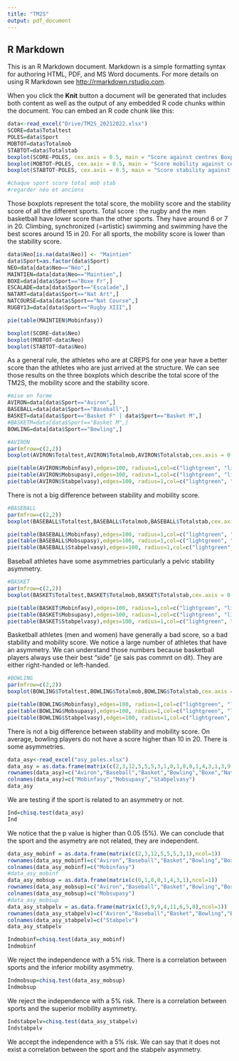 ---
title: "TM2S"
output: pdf_document
---

## R Markdown

This is an R Markdown document. Markdown is a simple formatting syntax for authoring HTML, PDF, and MS Word documents. For more details on using R Markdown see <http://rmarkdown.rstudio.com>.

When you click the **Knit** button a document will be generated that includes both content as well as the output of any embedded R code chunks within the document. You can embed an R code chunk like this:


```{r}
data<-read_excel("Drive/TM2S_20212022.xlsx")
SCORE=data$Totaltest
POLES=data$Sport
MOBTOT=data$Totalmob
STABTOT=data$Totalstab
boxplot(SCORE~POLES, cex.axis = 0.5, main = "Score against centres Boxplots", xlab = "Centres", ylab = "Score", ylim = c(0,20))
boxplot(MOBTOT~POLES, cex.axis = 0.5, main = "Score mobility against centres Boxplots", xlab = "Centres", ylab = "Score", ylim = c(0,12))
boxplot(STABTOT~POLES, cex.axis = 0.5, main = "Score stability against centres Boxplots", xlab = "Centres", ylab = "Score", ylim = c(0,8))

#chaque sport score total mob stab
#regarder néo et anciens
```
Those boxplots represent the total score, the mobility score and the stability score of all the different sports. 
Total score : the rugby and the men basketball have lower score than the other sports. They have around 6 or 7 in 20. Climbing, synchronized (=artistic) swimming and swimming have the best scores around 15 in 20. 
For all sports, the mobility score is lower than the stability score.
```{r}
data$Neo[is.na(data$Neo)] <- "Maintien"
data$Sport=as.factor(data$Sport)
NEO=data[data$Neo=="Néo",]
MAINTIEN=data[data$Neo=="Maintien",]
BOXE=data[data$Sport=="Boxe Fr",]
ESCALADE=data[data$Sport=="Escalade",]
NATART=data[data$Sport=="Nat Art",]
NATCOURSE=data[data$Sport=="Nat Course",]
RUGBY13=data[data$Sport=="Rugby XIII",]

pie(table(MAINTIEN$Mobinfasy))

boxplot(SCORE~data$Neo)
boxplot(MOBTOT~data$Neo)
boxplot(STABTOT~data$Neo) 
```
As a general rule, the athletes who are at CREPS for one year have a better score than the athletes who are just arrived at the structure. We can see those results on the three boxplots which describe the total score of the TM2S, the mobility score and the stability score. 

```{r} 
#mise en forme 
AVIRON=data[data$Sport=="Aviron",]
BASEBALL=data[data$Sport=="Baseball",]
BASKET=data[data$Sport=="Basket F" | data$Sport=="Basket M",]
#BASKETM=data[data$Sport=="Basket M",]
BOWLING=data[data$Sport=="Bowling",]
```

```{r fig.height=8, fig.width=8}
#AVIRON
par(mfrow=c(2,2))
boxplot(AVIRON$Totaltest,AVIRON$Totalmob,AVIRON$Totalstab,cex.axis = 0.5, main = "Different score against centres Boxplots", names=c("Total score","Mobility score","Stability score"), xlab = "Aviron", ylab = "Score", ylim = c(0,20))

pie(table(AVIRON$Mobinfasy),edges=100, radius=1,col=c("lightgreen", "lightyellow"),main="Existence of an inferior mobility asymmetry")
pie(table(AVIRON$Mobsupasy),edges=100, radius=1,col=c("lightgreen", "lightyellow"),main="Existence of a superior mobility asymmetry")
pie(table(AVIRON$Stabpelvasy),edges=100, radius=1,col=c("lightgreen", "lightyellow"),main="Existence of a pelvic stability asymmetry")
```
There is not a big difference between stability and mobility score. 


```{r fig.height=8, fig.width=8}
#BASEBALL
par(mfrow=c(2,2))
boxplot(BASEBALL$Totaltest,BASEBALL$Totalmob,BASEBALL$Totalstab,cex.axis = 0.5, main = "Different score against centres Boxplots", names=c("Total score","Mobility score","Stability score"), xlab = "Baseball", ylab = "Score", ylim = c(0,20))

pie(table(BASEBALL$Mobinfasy),edges=100, radius=1,col=c("lightgreen", "lightyellow"),main="Existence of an inferior mobility asymmetry")
pie(table(BASEBALL$Mobsupasy),edges=100, radius=1,col=c("lightgreen", "lightyellow"),main="Existence of a superior mobility asymmetry")
pie(table(BASEBALL$Stabpelvasy),edges=100, radius=1,col=c("lightgreen", "lightyellow"),main="Existence of a pelvic stability asymmetry")
```
Baseball athletes have some asymmetries particularly a pelvic stability asymmetry. 

```{r fig.height=8, fig.width=8}
#BASKET
par(mfrow=c(2,2))
boxplot(BASKET$Totaltest,BASKET$Totalmob,BASKET$Totalstab,cex.axis = 0.5, main = "Different score against centres Boxplots", names=c("Total score","Mobility score","Stability score"), xlab = "Basket", ylab = "Score", ylim = c(0,20))

pie(table(BASKET$Mobinfasy),edges=100, radius=1,col=c("lightgreen", "lightyellow"),main="Existence of an inferior mobility asymmetry")
pie(table(BASKET$Mobsupasy),edges=100, radius=1,col=c("lightgreen", "lightyellow"),main="Existence of a superior mobility asymmetry")
pie(table(BASKET$Stabpelvasy),edges=100, radius=1,col=c("lightgreen", "lightyellow"),main="Existence of a pelvic stability asymmetry")
```
Basketball athletes (men and women) have generally a bad score, so a bad stability and mobility score. We notice a large number of athletes that have an asymmetry. We can understand those numbers because basketball players always use their best "side" (je sais pas commnt on dit). They are either right-handed or left-handed.

```{r fig.height=8, fig.width=8}
#BOWLING
par(mfrow=c(2,2))
boxplot(BOWLING$Totaltest,BOWLING$Totalmob,BOWLING$Totalstab,cex.axis = 0.5, main = "Different score against centres Boxplots", names=c("Total score","Mobility score","Stability score"), xlab = "Bowling", ylab = "Score", ylim = c(0,20))

pie(table(BOWLING$Mobinfasy),edges=100, radius=1,col=c("lightgreen", "lightyellow"),main="Existence of an inferior mobility asymmetry")
pie(table(BOWLING$Mobsupasy),edges=100, radius=1,col=c("lightgreen", "lightyellow"),main="Existence of a superior mobility asymmetry")
pie(table(BOWLING$Stabpelvasy),edges=100, radius=1,col=c("lightgreen", "lightyellow"),main="Existence of a pelvic stability asymmetry")
```
There is not a big difference between stability and mobility score. On average, bowling players do not have a score higher than 10 in 20. There is some asymmetries.  

```{r}
data_asy<-read_excel("asy_poles.xlsx")
data_asy = as.data.frame(matrix(c(2,3,12,5,5,5,3,1,0,1,8,0,1,4,3,1,3,9,9,4,11,6,5,8),ncol=3))
rownames(data_asy)=c("Aviron","Baseball","Basket","Bowling","Boxe","NatArt","NatCourse","RugbyXIII")
colnames(data_asy)=c("Mobinfasy","Mobsupasy","Stabpelvasy")
data_asy
```
We are testing if the sport is related to an asymmetry or not.
```{r}
Ind=chisq.test(data_asy)
Ind
```
We notice that the p value is higher than 0.05 (5%). We can conclude that the sport and the asymetry are not related, they are independent.
```{r}
data_asy_mobinf = as.data.frame(matrix(c(2,3,12,5,5,5,3,1),ncol=1))
rownames(data_asy_mobinf)=c("Aviron","Baseball","Basket","Bowling","Boxe","NatArt","NatCourse","RugbyXIII")
colnames(data_asy_mobinf)=c("Mobinfasy")
#data_asy_mobinf
data_asy_mobsup = as.data.frame(matrix(c(0,1,8,0,1,4,3,1),ncol=1))
rownames(data_asy_mobsup)=c("Aviron","Baseball","Basket","Bowling","Boxe","NatArt","NatCourse","RugbyXIII")
colnames(data_asy_mobsup)=c("Mobsupasy")
#data_asy_mobsup
data_asy_stabpelv = as.data.frame(matrix(c(3,9,9,4,11,6,5,8),ncol=1))
rownames(data_asy_stabpelv)=c("Aviron","Baseball","Basket","Bowling","Boxe","NatArt","NatCourse","RugbyXIII")
colnames(data_asy_stabpelv)=c("Stabpelv")
data_asy_stabpelv
```
```{r}
Indmobinf=chisq.test(data_asy_mobinf)
Indmobinf
```
We reject the independence with a 5% risk. There is a correlation between sports and the inferior mobility asymmetry.

```{r}
Indmobsup=chisq.test(data_asy_mobsup)
Indmobsup
```
We reject the independence with a 5% risk. There is a correlation between sports and the superior mobility asymmetry.
```{r}
Indstabpelv=chisq.test(data_asy_stabpelv)
Indstabpelv
```
We accept the independence with a 5% risk. We can say that it does not exist a correlation between the sport and the stabpelv asymmetry.


